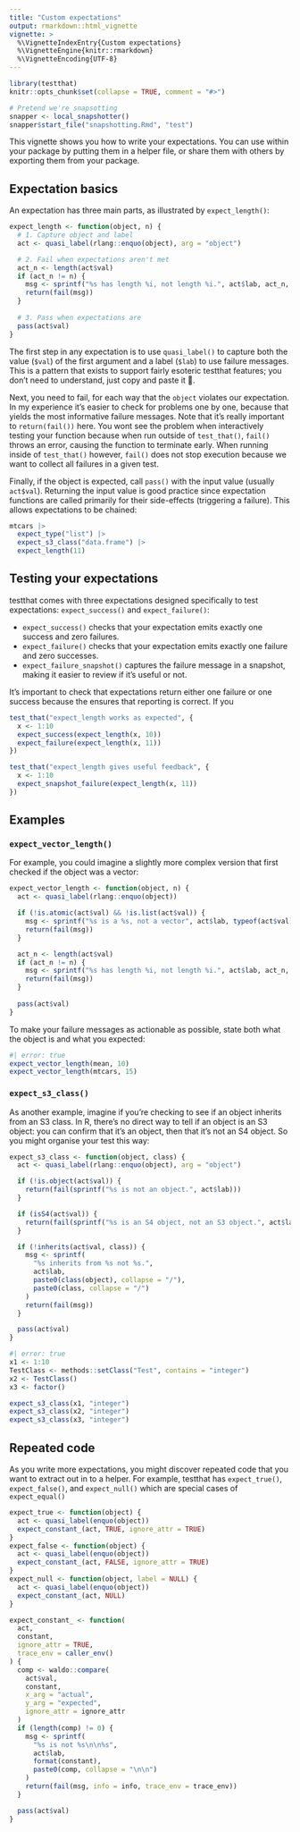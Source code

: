 ```yaml
---
title: "Custom expectations"
output: rmarkdown::html_vignette
vignette: >
  %\VignetteIndexEntry{Custom expectations}
  %\VignetteEngine{knitr::rmarkdown}
  %\VignetteEncoding{UTF-8}
---
```


```r
library(testthat)
knitr::opts_chunk$set(collapse = TRUE, comment = "#>")

# Pretend we're snapsotting
snapper <- local_snapshotter()
snapper$start_file("snapshotting.Rmd", "test")
```

This vignette shows you how to write your expectations. You can use within your package by putting them in a helper file, or share them with others by exporting them from your package.

## Expectation basics

An expectation has three main parts, as illustrated by `expect_length()`:

```r
expect_length <- function(object, n) {  
  # 1. Capture object and label
  act <- quasi_label(rlang::enquo(object), arg = "object")

  # 2. Fail when expectations aren't met
  act_n <- length(act$val)
  if (act_n != n) {
    msg <- sprintf("%s has length %i, not length %i.", act$lab, act_n, n)
    return(fail(msg))
  }
  
  # 3. Pass when expectations are
  pass(act$val)
}
```

The first step in any expectation is to use `quasi_label()` to capture both the value (`$val`) of the first argument and a label (`$lab`) to use failure messages. This is a pattern that exists to support fairly esoteric testthat features; you don't need to understand, just copy and paste it 🙂.

Next, you need to fail, for each way that the `object` violates our expectation. In my experience it's easier to check for problems one by one, because that yields the most informative failure messages. Note that it's really important to `return(fail())` here. You wont see the problem when interactively testing your function because when run outside of `test_that()`, `fail()` throws an error, causing the function to terminate early. When running inside of `test_that()` however, `fail()` does not stop execution because we want to collect all failures in a given test.

Finally, if the object is expected, call `pass()` with the input value (usually `act$val`). Returning the input value is good practice since expectation functions are called primarily for their side-effects (triggering a failure). This allows expectations to be chained:

```r
mtcars |>
  expect_type("list") |>
  expect_s3_class("data.frame") |> 
  expect_length(11)
```

## Testing your expectations

testthat comes with three expectations designed specifically to test expectations: `expect_success()` and `expect_failure()`:

* `expect_success()` checks that your expectation emits exactly one success and zero failures.
* `expect_failure()` checks that your expectation emits exactly one failure and zero successes. 
* `expect_failure_snapshot()` captures the failure message in a snapshot, making it easier to review if it's useful or not.

It's important to check that expectations return either one failure or one success because the ensures that reporting is correct. If you 

```r
test_that("expect_length works as expected", {
  x <- 1:10
  expect_success(expect_length(x, 10))
  expect_failure(expect_length(x, 11))
})

test_that("expect_length gives useful feedback", {
  x <- 1:10
  expect_snapshot_failure(expect_length(x, 11))
})
```

## Examples

### `expect_vector_length()`

For example, you could imagine a slightly more complex version that first checked if the object was a vector:

```r
expect_vector_length <- function(object, n) {  
  act <- quasi_label(rlang::enquo(object))

  if (!is.atomic(act$val) && !is.list(act$val)) {
    msg <- sprintf("%s is a %s, not a vector", act$lab, typeof(act$val))
    return(fail(msg))
  }

  act_n <- length(act$val)
  if (act_n != n) {
    msg <- sprintf("%s has length %i, not length %i.", act$lab, act_n, n)
    return(fail(msg))
  }
  
  pass(act$val)
}
```

To make your failure messages as actionable as possible, state both what the object is and what you expected: 

```r
#| error: true
expect_vector_length(mean, 10)
expect_vector_length(mtcars, 15)
```

### `expect_s3_class()`

As another example, imagine if you're checking to see if an object inherits from an S3 class. In R, there's no direct way to tell if an object is an S3 object: you can confirm that it's an object, then that it's not an S4 object. So you might organise your test this way:

```r
expect_s3_class <- function(object, class) {
  act <- quasi_label(rlang::enquo(object), arg = "object")

  if (!is.object(act$val)) {
    return(fail(sprintf("%s is not an object.", act$lab)))
  }

  if (isS4(act$val)) {
    return(fail(sprintf("%s is an S4 object, not an S3 object.", act$lab)))
  }

  if (!inherits(act$val, class)) {
    msg <- sprintf(
      "%s inherits from %s not %s.",
      act$lab,
      paste0(class(object), collapse = "/"),
      paste0(class, collapse = "/")
    )
    return(fail(msg))
  }

  pass(act$val)
}
```

```r
#| error: true
x1 <- 1:10
TestClass <- methods::setClass("Test", contains = "integer")
x2 <- TestClass()
x3 <- factor()

expect_s3_class(x1, "integer")
expect_s3_class(x2, "integer")
expect_s3_class(x3, "integer")
```

## Repeated code

As you write more expectations, you might discover repeated code that you want to extract out in to a helper. For example, testthat has `expect_true()`, `expect_false()`, and `expect_null()` which are special cases of `expect_equal()`

```r
expect_true <- function(object) {
  act <- quasi_label(enquo(object))
  expect_constant_(act, TRUE, ignore_attr = TRUE)
}
expect_false <- function(object) {
  act <- quasi_label(enquo(object))
  expect_constant_(act, FALSE, ignore_attr = TRUE)
}
expect_null <- function(object, label = NULL) {
  act <- quasi_label(enquo(object))
  expect_constant_(act, NULL)
}

expect_constant_ <- function(
  act,
  constant,
  ignore_attr = TRUE,
  trace_env = caller_env()
) {
  comp <- waldo::compare(
    act$val,
    constant,
    x_arg = "actual",
    y_arg = "expected",
    ignore_attr = ignore_attr
  )
  if (length(comp) != 0) {
    msg <- sprintf(
      "%s is not %s\n\n%s",
      act$lab,
      format(constant),
      paste0(comp, collapse = "\n\n")
    )
    return(fail(msg, info = info, trace_env = trace_env))
  }

  pass(act$val)
}
```
